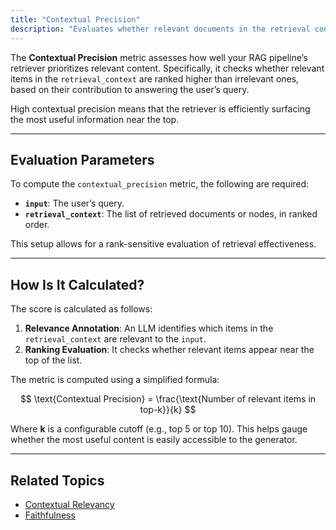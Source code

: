 ```yaml
---
title: "Contextual Precision"
description: "Evaluates whether relevant documents in the retrieval context are ranked higher than irrelevant ones."
---
```


The **Contextual Precision** metric assesses how well your RAG pipeline’s retriever prioritizes relevant content. Specifically, it checks whether relevant items in the `retrieval_context` are ranked higher than irrelevant ones, based on their contribution to answering the user’s query.

High contextual precision means that the retriever is efficiently surfacing the most useful information near the top.

---

## Evaluation Parameters

To compute the `contextual_precision` metric, the following are required:

- **`input`**: The user’s query.
- **`retrieval_context`**: The list of retrieved documents or nodes, in ranked order.

This setup allows for a rank-sensitive evaluation of retrieval effectiveness.

---

## How Is It Calculated?

The score is calculated as follows:

1. **Relevance Annotation**: An LLM identifies which items in the `retrieval_context` are relevant to the `input`.
2. **Ranking Evaluation**: It checks whether relevant items appear near the top of the list.

The metric is computed using a simplified formula:

$$
\text{Contextual Precision} = \frac{\text{Number of relevant items in top-k}}{k}
$$

Where **k** is a configurable cutoff (e.g., top 5 or top 10). This helps gauge whether the most useful content is easily accessible to the generator.

---

## Related Topics

- [Contextual Relevancy](/concepts/product/metrics/contextual-relevancy)
- [Faithfulness](/concepts/product/metrics/faithfulness)